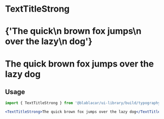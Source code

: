 

<Meta title="Design Tokens/Typography" />

# **TextTitleStrong**

<Canvas>
  <Story name="TextTitleStrong">
    <React.Fragment>
      <h1>
        <TextTitleStrong isInverted={false}>
          {'The quick\n brown fox jumps\n over the lazy\n dog'}
        </TextTitleStrong>
      </h1>
      <h1 style={{ backgroundColor: color.blue }}>
        <TextTitleStrong isInverted>The quick brown fox jumps over the lazy dog</TextTitleStrong>
      </h1>
    </React.Fragment>
  </Story>
</Canvas>

## Usage

```jsx
import { TextTitleStrong } from '@blablacar/ui-library/build/typography/titleStrong'

<TextTitleStrong>The quick brown fox jumps over the lazy dog</TextTitleStrong>
```

<ArgsTable of={TextTitleStrong} />
